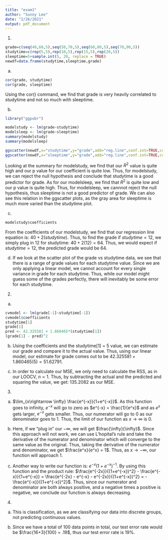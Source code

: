 ```yaml
---
title: "exam1"
author: "Sunny Lee"
date: "2/26/2021"
output: pdf_document
---
```

1) 
```r
grade=c(seq(40,60,5),seq(50,70,5),seq(60,80,5),seq(70,90,5))
studytime=c(rep(5,5),rep(10,5),rep(15,5),rep(20,5))
sleeptime=5+sample.int(5, 20, replace = TRUE)
newdf=data.frame(studytime,sleeptime,grade)

```
a)
```r
cor(grade, studytime)
cor(grade, sleeptime)
```

Using the cor() command, we find that grade is very heavily correlated to studytime and not so much with sleeptime. 

b) 
```r
library("ggpubr")

modelstudy <- lm(grade~studytime)
modelsleep <- lm(grade~sleeptime)
summary(modelstudy)
summary(modelsleep)

ggscatter(newdf,x="studytime",y="grade",add="reg.line",conf.int=TRUE,cor.coef=TRUE)
ggscatter(newdf,x="sleeptime",y="grade",add="reg.line",conf.int=TRUE,cor.coef=TRUE)
```

Looking at the summary for modelstudy, we find that our $R^2$ value is quite high and our p value for our coefficient is quite low. Thus, for modelstudy, we can reject the null hypothesis and conclude that studytime is a good predictor for grade. As for our modelsleep, we find that $R^2$ is quite low and our p value is quite high. Thus, for modelsleep, we cannnot reject the null hypothesis, thus sleeptime is not a good predictor of grade. We can also see this relation in the ggscatter plots, as the gray area for sleeptime is much more varied than the studytime plot. 

c) 
```r
modelstudy$coefficients

```
From the coefficients of our modelstudy, we find that our regression line equation is: $40 + 2(studytime)$. Thus, to find the grade if $studytime = 12$, we simply plug in 12 for studytime: $40 + 2(12) = 64$. Thus, we would expect if $studytime = 12$, the predicted grade would be $64$. 

d)
If we look at the scatter plot of the grade vs studytime data, we see that there is a range of grade values for each studytime value. Since we are only applying a linear model, we cannot account for every single variance in grade for each studytime. Thus, while our model might guess some of the grades perfectly, there will inevitably be some error for each studytime. 

2) 
a)
```r
cvmodel <- lm(grade[-1]~studytime[-1])
cvmodel$coefficients
studytime[1]
grade[1]
pred <- 42.325581 + 1.860465*(studytime[1])
(grade[1] - pred)^2
```
b) 
Using the coefficients and the studytime[1] = 5 value, we can estimate our grade and compare it to the actual value. Thus, using our linear model, our estimate for grade comes out to be $42.325581 + 1.860465(5) = 51.62791$. 

c) 
In order to calculate our MSE, we only need to calculate the RSS, as in our LOOCV, $n = 1$. Thus, by subtracting the actual and the predicted and squaring the value, we get: $135.2082$ as our MSE. 

3) 
a) 
$\lim_{x\rightarrow \infty} \frac{e^{-x}}{1+e^{-x}}$. As this function goes to infinity, $e^{-x}$ will go to zero as $e^{-x} = \frac{1}{e^x}$ and as $e^x$ gets larger, $e^{-x}$ gets smaller. Thus, our numerator will go to 0 as our denominator goes to 1. Thus, the limit of our function as $x\rightarrow \infty$ is 0. 

b) 
Here, if we "plug in" our $-\infty$, we will get $\frac{\infty}{\infty}$. Since this approach will not work, we can use L'hopital's rule and take the derivative of the numerator and denominator which will converge to the same value as the original. Thus, taking the derivative of the numerator and denominator, we get $\frac{e^x}{e^x} = 1$. Thus, as $x\rightarrow -\infty$, our function will approach $1$. 

c) 
Another way to write our function is: $e^{-x}(1+e^{-x})^{-1}$. By using this function and the product rule: $\frac{e^{-2x}}{(1+e^{-x})^2} - \frac{e^{-x}}{1+e^{-x}} = \frac{e^{-2x} - e^{-x} - e^{-2x}}{(1+e^{-x})^2} = -\frac{e^{-x}}{(1+e^{-x})^2}$. Thus, since our numerator and denominator are both always positive, and a negative times a positive is negative, we conclude our function is always decreasing. 

4) 
a) 
This is classification, as we are classifying our data into discrete groups, not predicting continuous values. 

b) 
Since we have a total of 100 data points in total, our test error rate would be $\frac{16+3}{100} = .19$, thus our test error rate is $19\%$. 

